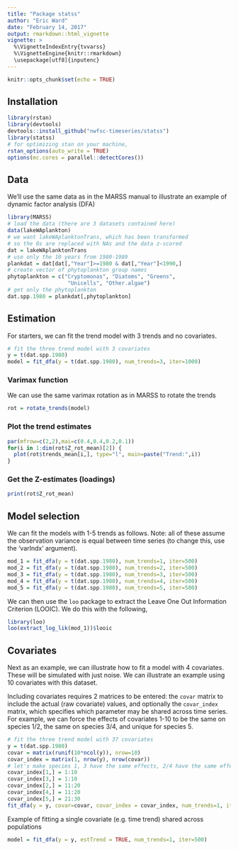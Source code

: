 ```yaml
---
title: "Package statss"
author: "Eric Ward"
date: "February 14, 2017"
output: rmarkdown::html_vignette
vignette: >
  %\VignetteIndexEntry{tvvarss}
  %\VignetteEngine{knitr::rmarkdown}
  \usepackage[utf8]{inputenc}
---
```


```r
knitr::opts_chunk$set(echo = TRUE)
```

## Installation

```r
library(rstan)
library(devtools)
devtools::install_github("nwfsc-timeseries/statss")
library(statss)
# for optimizing stan on your machine,
rstan_options(auto_write = TRUE)
options(mc.cores = parallel::detectCores())
```

## Data

We'll use the same data as in the MARSS manual to illustrate an example of dynamic factor analysis (DFA)

```r
library(MARSS)
# load the data (there are 3 datasets contained here)
data(lakeWAplankton)
# we want lakeWAplanktonTrans, which has been transformed
# so the 0s are replaced with NAs and the data z-scored
dat = lakeWAplanktonTrans
# use only the 10 years from 1980-1989
plankdat = dat[dat[,"Year"]>=1980 & dat[,"Year"]<1990,]
# create vector of phytoplankton group names
phytoplankton = c("Cryptomonas", "Diatoms", "Greens",
                   "Unicells", "Other.algae")
# get only the phytoplankton
dat.spp.1980 = plankdat[,phytoplankton]
```

## Estimation  

For starters, we can fit the trend model with 3 trends and no covariates.

```r
# fit the three trend model with 3 covariates
y = t(dat.spp.1980)
model = fit_dfa(y = t(dat.spp.1980), num_trends=3, iter=1000)
```

### Varimax function

We can use the same varimax rotation as in MARSS to rotate the trends
```r
rot = rotate_trends(model)
```

### Plot the trend estimates

```r
par(mfrow=c(2,2),mai=c(0.4,0.4,0.2,0.1))
for(i in 1:dim(rot$Z_rot_mean)[2]) {
  plot(rot$trends_mean[i,], type="l", main=paste("Trend:",i))
}
```

### Get the Z-estimates (loadings)

```r
print(rot$Z_rot_mean)
```

## Model selection

We can fit the models with 1-5 trends as follows. Note: all of these assume the observation variance is equal between time series (to change this, use the 'varIndx' argument).

```r
mod_1 = fit_dfa(y = t(dat.spp.1980), num_trends=1, iter=500)
mod_2 = fit_dfa(y = t(dat.spp.1980), num_trends=2, iter=500)
mod_3 = fit_dfa(y = t(dat.spp.1980), num_trends=3, iter=500)
mod_4 = fit_dfa(y = t(dat.spp.1980), num_trends=4, iter=500)
mod_5 = fit_dfa(y = t(dat.spp.1980), num_trends=5, iter=500)
```

We can then use the `loo` package to extract the Leave One Out Information Criterion (LOOIC). We do this with the following, 

```r
library(loo)
loo(extract_log_lik(mod_1))$looic
```

## Covariates

Next as an example, we can illustrate how to fit a model with 4 covariates. These will be simulated with just noise. We can illustrate an example using 10 covariates with this dataset. 

Including covariates requires 2 matrices to be entered: the `covar` matrix to include the actual (raw covariate) values, and optionally the `covar_index` matrix, which specifies which parameter may be shared across time series. For example, we can force the effects of covariates 1-10 to be the same on species 1/2, the same on species 3/4, and unique for species 5. 
```r
# fit the three trend model with 37 covariates
y = t(dat.spp.1980)
covar = matrix(runif(10*ncol(y)), nrow=10)
covar_index = matrix(1, nrow(y), nrow(covar))
# let's make species 1, 3 have the same effects, 2/4 have the same effects and 5 be different
covar_index[1,] = 1:10
covar_index[3,] = 1:10
covar_index[2,] = 11:20
covar_index[4,] = 11:20
covar_index[5,] = 21:30
fit_dfa(y = y, covar=covar, covar_index = covar_index, num_trends=1, iter=500)

```

Example of fitting a single covariate (e.g. time trend) shared across populations
```r

model = fit_dfa(y = y, estTrend = TRUE, num_trends=1, iter=500)

```




